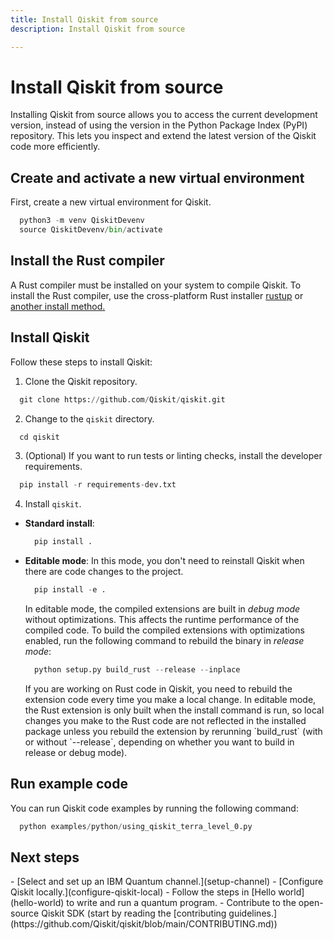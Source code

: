 ```yaml
---
title: Install Qiskit from source
description: Install Qiskit from source

---
```

# Install Qiskit from source

Installing Qiskit from source allows you to access the current development version, instead of using the version in the Python Package Index (PyPI) repository. This lets you inspect and extend the latest version of the Qiskit code more efficiently. 

## Create and activate a new virtual environment

First, create a new virtual environment for Qiskit. 

```python
  python3 -m venv QiskitDevenv
  source QiskitDevenv/bin/activate
```

## Install the Rust compiler

A Rust compiler must be installed on your system to compile Qiskit. To install the Rust compiler, use the cross-platform Rust installer [rustup](https://rustup.rs/) or [another install method.](https://forge.rust-lang.org/infra/other-installation-methods.html) 

## Install Qiskit

Follow these steps to install Qiskit:

1. Clone the Qiskit repository.

```python
  git clone https://github.com/Qiskit/qiskit.git
```

2. Change to the `qiskit` directory. 

```python
  cd qiskit
```

3. (Optional) If you want to run tests or linting checks, install the developer requirements.

```python
  pip install -r requirements-dev.txt
```

4. Install `qiskit`. 

  * **Standard install**: 

    ```python
      pip install .
    ```

  * **Editable mode**: In this mode, you don't need to reinstall Qiskit when there are code changes to the project.

    ```python
      pip install -e .
    ```

    In editable mode, the compiled extensions are built in _debug mode_ without optimizations. This affects the runtime performance of the compiled code. To build the compiled extensions with optimizations enabled, run the following command to rebuild the binary in _release mode_:

    ```python
      python setup.py build_rust --release --inplace
    ```

    <Admonition type="note">
    If you are working on Rust code in Qiskit, you need to rebuild the extension code every time you make a local change. In editable mode, the Rust extension is only built when the install command is run, so local changes you make to the Rust code are not reflected in the installed package unless you rebuild the extension by rerunning `build_rust` (with or without `--release`, depending on whether you want to build in release or debug mode).
    </Admonition>

## Run example code

You can run Qiskit code examples by running the following command:

```python
  python examples/python/using_qiskit_terra_level_0.py
```

## Next steps

<Admonition type="tip" title="Recommendations">
  -  [Select and set up an IBM Quantum channel.](setup-channel)
  -  [Configure Qiskit locally.](configure-qiskit-local)
  -  Follow the steps in [Hello world](hello-world) to write and run a quantum program.
  - Contribute to the open-source Qiskit SDK (start by reading the [contributing guidelines.](https://github.com/Qiskit/qiskit/blob/main/CONTRIBUTING.md))
</Admonition>